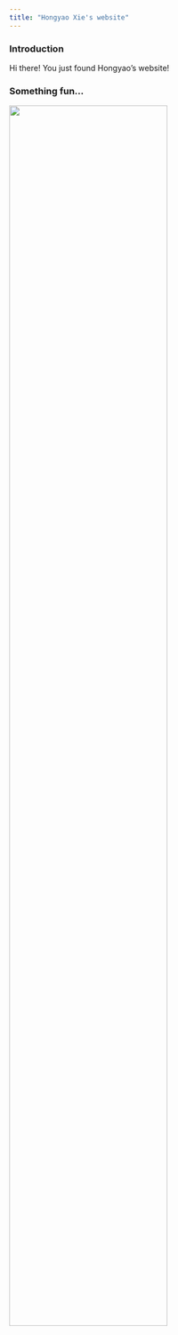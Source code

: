 ```yaml
---
title: "Hongyao Xie's website"
---
```


### Introduction

Hi there! You just found Hongyao's website!



### Something fun...

<img src="image/pics.jpg" style="width:75%">












